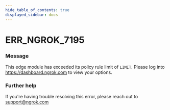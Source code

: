 ```yaml
---
hide_table_of_contents: true
displayed_sidebar: docs
---
```



# ERR_NGROK_7195

### Message

This edge module has exceeded its policy rule limit of `LIMIT`. Please log into https://dashboard.ngrok.com to view your options.

<ErrorDetails error="err_ngrok_7195" />

### Further help

If you're having trouble resolving this error, please reach out to [support@ngrok.com](mailto:support@ngrok.com?subject=Help%20with%20ERR_NGROK_7195)

